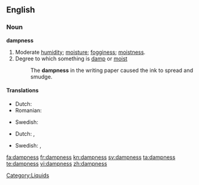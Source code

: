 ==English==

===Noun===
'''dampness'''

# Moderate [[humidity]]; [[moisture]]; [[fogginess]]; [[moistness]].
# Degree to which something is [[damp]] or [[moist]]
#: The '''dampness''' in the writing paper caused the ink to spread and smudge.

====Translations====
{{trans-top|moderate humidity}}
* Dutch: {{t+|nl|vochtigheid}}
* Romanian: {{t|ro|umezeală|f}}
{{trans-mid}}
* Swedish: {{t|sv|fuktighet|c}}
{{trans-bottom}}

{{trans-top|degree to which something is damp}}
* Dutch: {{t+|nl|vochtigheid}}, {{t|nl|vochtigheidsgraad}}
{{trans-mid}}
* Swedish: {{t|sv|fuktighet|c}},  {{t|sv|fuktighetsgrad|c}}
{{trans-bottom}}

[[Category:Liquids]]

[[fa:dampness]]
[[fr:dampness]]
[[kn:dampness]]
[[sv:dampness]]
[[ta:dampness]]
[[te:dampness]]
[[vi:dampness]]
[[zh:dampness]]
